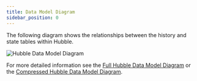 ```yaml
---
title: Data Model Diagram
sidebar_position: 0
---
```


The following diagram shows the relationships between the history and state tables within Hubble.

![Hubble Data Model Diagram](/img/hubble/data_model_diagram.png)

For more detailed information see the [Full Hubble Data Model Diagram](https://dbdiagram.io/d/Hubble-Public-Data-Model-66671e056bc9d447b1501801) or the [Compressed Hubble Data Model Diagram](https://dbdiagram.io/d/Hubble-Public-Data-Model-Compressed-666730996bc9d447b151a181).